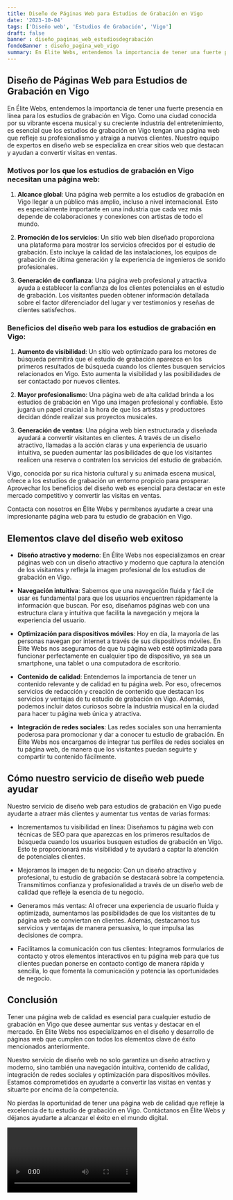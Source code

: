 ```yaml
---
title: Diseño de Páginas Web para Estudios de Grabación en Vigo
date: '2023-10-04'
tags: ['Diseño web', 'Estudios de Grabación', 'Vigo']
draft: false
banner : diseño_paginas_web_estudiosdegrabación
fondoBanner : diseño_pagina_web_vigo
summary: En Élite Webs, entendemos la importancia de tener una fuerte presencia en línea para los estudios de grabación en Vigo. Como una ciudad conocida por su vibrante escena musical y su creciente industria del entretenimiento, es esencial que los estudios de grabación en Vigo tengan una página web que refleje su profesionalismo y atraiga a nuevos clientes. Nuestro equipo de expertos en diseño web se especializa en crear sitios web que destacan y ayudan a convertir visitas en ventas.
---
```


## Diseño de Páginas Web para Estudios de Grabación en Vigo

En Élite Webs, entendemos la importancia de tener una fuerte presencia en línea para los estudios de grabación en Vigo. Como una ciudad conocida por su vibrante escena musical y su creciente industria del entretenimiento, es esencial que los estudios de grabación en Vigo tengan una página web que refleje su profesionalismo y atraiga a nuevos clientes. Nuestro equipo de expertos en diseño web se especializa en crear sitios web que destacan y ayudan a convertir visitas en ventas.

### Motivos por los que los estudios de grabación en Vigo necesitan una página web:

1. **Alcance global**: Una página web permite a los estudios de grabación en Vigo llegar a un público más amplio, incluso a nivel internacional. Esto es especialmente importante en una industria que cada vez más depende de colaboraciones y conexiones con artistas de todo el mundo.

2. **Promoción de los servicios**: Un sitio web bien diseñado proporciona una plataforma para mostrar los servicios ofrecidos por el estudio de grabación. Esto incluye la calidad de las instalaciones, los equipos de grabación de última generación y la experiencia de ingenieros de sonido profesionales. 

3. **Generación de confianza**: Una página web profesional y atractiva ayuda a establecer la confianza de los clientes potenciales en el estudio de grabación. Los visitantes pueden obtener información detallada sobre el factor diferenciador del lugar y ver testimonios y reseñas de clientes satisfechos.

### Beneficios del diseño web para los estudios de grabación en Vigo:

1. **Aumento de visibilidad**: Un sitio web optimizado para los motores de búsqueda permitirá que el estudio de grabación aparezca en los primeros resultados de búsqueda cuando los clientes busquen servicios relacionados en Vigo. Esto aumenta la visibilidad y las posibilidades de ser contactado por nuevos clientes.

2. **Mayor profesionalismo**: Una página web de alta calidad brinda a los estudios de grabación en Vigo una imagen profesional y confiable. Esto jugará un papel crucial a la hora de que los artistas y productores decidan dónde realizar sus proyectos musicales.

3. **Generación de ventas**: Una página web bien estructurada y diseñada ayudará a convertir visitantes en clientes. A través de un diseño atractivo, llamadas a la acción claras y una experiencia de usuario intuitiva, se pueden aumentar las posibilidades de que los visitantes realicen una reserva o contraten los servicios del estudio de grabación.

Vigo, conocida por su rica historia cultural y su animada escena musical, ofrece a los estudios de grabación un entorno propicio para prosperar. Aprovechar los beneficios del diseño web es esencial para destacar en este mercado competitivo y convertir las visitas en ventas.

Contacta con nosotros en Élite Webs y permítenos ayudarte a crear una impresionante página web para tu estudio de grabación en Vigo.

<GifSeo />

<Cta />

## Elementos clave del diseño web exitoso

- **Diseño atractivo y moderno**: En Élite Webs nos especializamos en crear páginas web con un diseño atractivo y moderno que captura la atención de los visitantes y refleja la imagen profesional de los estudios de grabación en Vigo.

- **Navegación intuitiva**: Sabemos que una navegación fluida y fácil de usar es fundamental para que los usuarios encuentren rápidamente la información que buscan. Por eso, diseñamos páginas web con una estructura clara y intuitiva que facilita la navegación y mejora la experiencia del usuario.

- **Optimización para dispositivos móviles**: Hoy en día, la mayoría de las personas navegan por internet a través de sus dispositivos móviles. En Élite Webs nos aseguramos de que tu página web esté optimizada para funcionar perfectamente en cualquier tipo de dispositivo, ya sea un smartphone, una tablet o una computadora de escritorio.

- **Contenido de calidad**: Entendemos la importancia de tener un contenido relevante y de calidad en tu página web. Por eso, ofrecemos servicios de redacción y creación de contenido que destacan los servicios y ventajas de tu estudio de grabación en Vigo. Además, podemos incluir datos curiosos sobre la industria musical en la ciudad para hacer tu página web única y atractiva.

- **Integración de redes sociales**: Las redes sociales son una herramienta poderosa para promocionar y dar a conocer tu estudio de grabación. En Élite Webs nos encargamos de integrar tus perfiles de redes sociales en tu página web, de manera que los visitantes puedan seguirte y compartir tu contenido fácilmente.

## Cómo nuestro servicio de diseño web puede ayudar

Nuestro servicio de diseño web para estudios de grabación en Vigo puede ayudarte a atraer más clientes y aumentar tus ventas de varias formas:

- Incrementamos tu visibilidad en línea: Diseñamos tu página web con técnicas de SEO para que aparezcas en los primeros resultados de búsqueda cuando los usuarios busquen estudios de grabación en Vigo. Esto te proporcionará más visibilidad y te ayudará a captar la atención de potenciales clientes.

- Mejoramos la imagen de tu negocio: Con un diseño atractivo y profesional, tu estudio de grabación se destacará sobre la competencia. Transmitimos confianza y profesionalidad a través de un diseño web de calidad que refleje la esencia de tu negocio.

- Generamos más ventas: Al ofrecer una experiencia de usuario fluida y optimizada, aumentamos las posibilidades de que los visitantes de tu página web se conviertan en clientes. Además, destacamos tus servicios y ventajas de manera persuasiva, lo que impulsa las decisiones de compra.

- Facilitamos la comunicación con tus clientes: Integramos formularios de contacto y otros elementos interactivos en tu página web para que tus clientes puedan ponerse en contacto contigo de manera rápida y sencilla, lo que fomenta la comunicación y potencia las oportunidades de negocio.

## Conclusión

Tener una página web de calidad es esencial para cualquier estudio de grabación en Vigo que desee aumentar sus ventas y destacar en el mercado. En Élite Webs nos especializamos en el diseño y desarrollo de páginas web que cumplen con todos los elementos clave de éxito mencionados anteriormente. 

Nuestro servicio de diseño web no solo garantiza un diseño atractivo y moderno, sino también una navegación intuitiva, contenido de calidad, integración de redes sociales y optimización para dispositivos móviles. Estamos comprometidos en ayudarte a convertir las visitas en ventas y situarte por encima de la competencia.

No pierdas la oportunidad de tener una página web de calidad que refleje la excelencia de tu estudio de grabación en Vigo. Contáctanos en Élite Webs y déjanos ayudarte a alcanzar el éxito en el mundo digital.

<Video />

<CtaBot job='Estudios de Grabación' city='Vigo'/>

<Gmaps query='Vigo+españa+maps' />